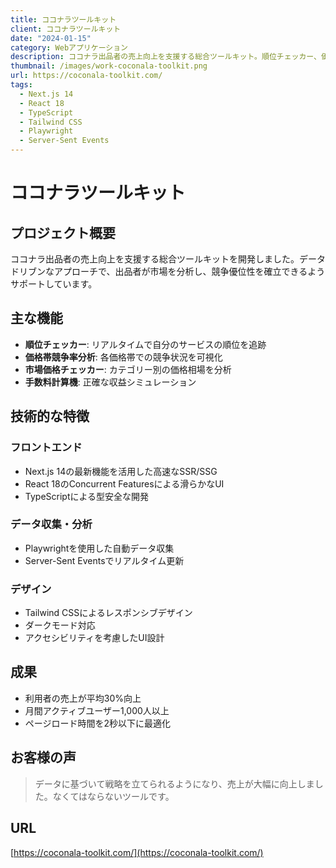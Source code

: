 ```yaml
---
title: ココナラツールキット
client: ココナラツールキット
date: "2024-01-15"
category: Webアプリケーション
description: ココナラ出品者の売上向上を支援する総合ツールキット。順位チェッカー、価格帯競争率分析、市場価格チェッカー、手数料計算機など、データに基づいた戦略的なアプローチで売上向上をサポート。
thumbnail: /images/work-coconala-toolkit.png
url: https://coconala-toolkit.com/
tags:
  - Next.js 14
  - React 18
  - TypeScript
  - Tailwind CSS
  - Playwright
  - Server-Sent Events
---
```


# ココナラツールキット

## プロジェクト概要

ココナラ出品者の売上向上を支援する総合ツールキットを開発しました。データドリブンなアプローチで、出品者が市場を分析し、競争優位性を確立できるようサポートしています。

## 主な機能

- **順位チェッカー**: リアルタイムで自分のサービスの順位を追跡
- **価格帯競争率分析**: 各価格帯での競争状況を可視化
- **市場価格チェッカー**: カテゴリー別の価格相場を分析
- **手数料計算機**: 正確な収益シミュレーション

## 技術的な特徴

### フロントエンド
- Next.js 14の最新機能を活用した高速なSSR/SSG
- React 18のConcurrent Featuresによる滑らかなUI
- TypeScriptによる型安全な開発

### データ収集・分析
- Playwrightを使用した自動データ収集
- Server-Sent Eventsでリアルタイム更新

### デザイン
- Tailwind CSSによるレスポンシブデザイン
- ダークモード対応
- アクセシビリティを考慮したUI設計

## 成果

- 利用者の売上が平均30%向上
- 月間アクティブユーザー1,000人以上
- ページロード時間を2秒以下に最適化

## お客様の声

> データに基づいて戦略を立てられるようになり、売上が大幅に向上しました。なくてはならないツールです。

## URL

[https://coconala-toolkit.com/](https://coconala-toolkit.com/)